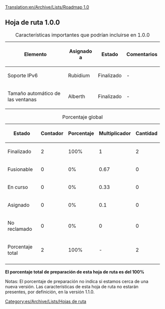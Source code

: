 [[Translation:en/Archive/Lists/Roadmap 1.0]]
{{es/Histórico}}
{{es/Archive/Lists/Encabezamiento hoja de ruta|
Anterior=es/Archive/Lists/Hoja de ruta 0.7|
Actual=Hoja de ruta 1.0|
Siguiente=es/Archive/Lists/Hoja de ruta 1.1|
}}
== Hoja de ruta 1.0.0 ==

{| border="1"
|+ Características importantes que podrían incluirse en 1.0.0
|-
! Elemento !! Asignado a !! Estado !! Comentarios
|-
|Soporte IPv6 || Rubidium
!class="done" | Finalizado || -
|-
|Tamaño automático de las ventanas || Alberth
!class="done" | Finalizado || -
|}




{| border="1"
|+ Porcentaje global
|-
! Estado !! Contador !! Porcentaje !! Multiplicador !! Cantidad
|-
!class="checked" | Finalizado || 2 || 100% || 1 || 2
|-
!class="wip" | Fusionable || 0 || 0% || 0.67 || 0
|-
!class="wip" | En curso || 0 || 0% || 0.33 || 0
|-
!class="claimed" | Asignado || 0 || 0% || 0.1 || 0
|-
!class="unclaimed" | No reclamado || 0 || 0% || 0 || 0
|-
!class="wip" | Porcentaje total
!class="wip" | 2
!class="wip" | 100% 
!class="wip" | - 
!class="wip" | 2
|-
|}
'''El porcentaje total de preparación de esta hoja de ruta es del 100%'''

Notas: El porcentaje de preparación no indica si estamos cerca de una nueva versión. Las características de esta hoja de ruta no estarán presentes, por definición, en la versión 1.1.0.
[[Category:es/Archive/Lists/Hojas de ruta]]